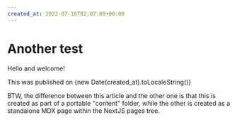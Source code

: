 ```yaml
---
created_at: 2022-07-16T02:07:09+00:00
---
```


# Another test

Hello and welcome!

This was published on {new Date(created_at).toLocaleString()}

BTW, the difference between this article and the other one is that this is created as part
of a portable "content" folder, while the other is created as a
standalone MDX page within the NextJS pages tree.
